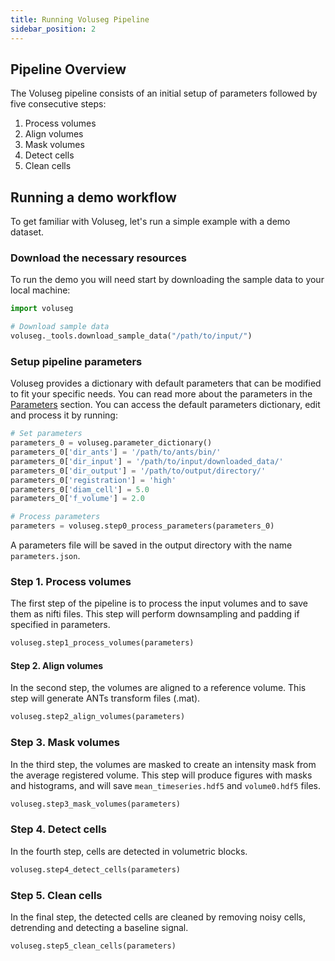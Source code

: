 ```yaml
---
title: Running Voluseg Pipeline
sidebar_position: 2
---
```



## Pipeline Overview
The Voluseg pipeline consists of an initial setup of parameters followed by five consecutive steps:

1. Process volumes
2. Align volumes
3. Mask volumes
4. Detect cells
5. Clean cells


## Running a demo workflow
To get familiar with Voluseg, let's run a simple example with a demo dataset.


### Download the necessary resources
To run the demo you will need start by downloading the sample data to your local machine:

```python
import voluseg

# Download sample data
voluseg._tools.download_sample_data("/path/to/input/")
```

### Setup pipeline parameters
Voluseg provides a dictionary with default parameters that can be modified to fit your specific needs. You can read more about the parameters in the [Parameters](/docs/getting_started/parameters) section. You can access the default parameters dictionary, edit and process it by running:

```python
# Set parameters
parameters_0 = voluseg.parameter_dictionary()
parameters_0['dir_ants'] = '/path/to/ants/bin/'
parameters_0['dir_input'] = '/path/to/input/downloaded_data/'
parameters_0['dir_output'] = '/path/to/output/directory/'
parameters_0['registration'] = 'high'
parameters_0['diam_cell'] = 5.0
parameters_0['f_volume'] = 2.0

# Process parameters
parameters = voluseg.step0_process_parameters(parameters_0)
```

A parameters file will be saved in the output directory with the name `parameters.json`.

### Step 1. Process volumes
The first step of the pipeline is to process the input volumes and to save them as nifti files. This step will perform downsampling and padding if specified in parameters.

```python
voluseg.step1_process_volumes(parameters)
```


#### Step 2. Align volumes
In the second step, the volumes are aligned to a reference volume. This step will generate ANTs transform files (.mat).

```python
voluseg.step2_align_volumes(parameters)
```

### Step 3. Mask volumes
In the third step, the volumes are masked to create an intensity mask from the average registered volume. This step will produce figures with masks and histograms, and will save `mean_timeseries.hdf5` and `volume0.hdf5` files.

```python
voluseg.step3_mask_volumes(parameters)
```

### Step 4. Detect cells
In the fourth step, cells are detected in volumetric blocks.

```python
voluseg.step4_detect_cells(parameters)
```

### Step 5. Clean cells
In the final step, the detected cells are cleaned by removing noisy cells, detrending and detecting a baseline signal.

```python
voluseg.step5_clean_cells(parameters)
```

